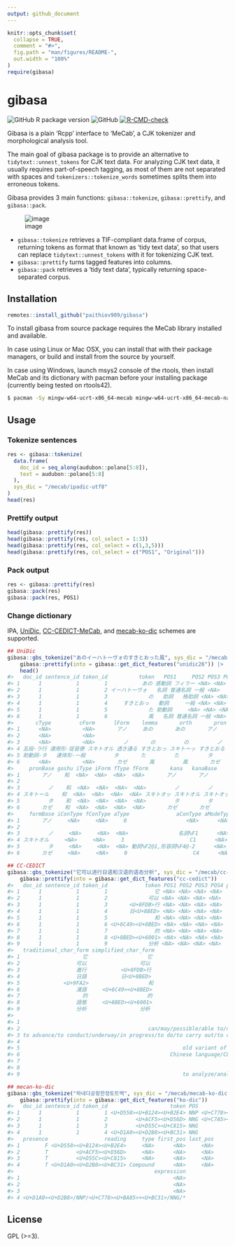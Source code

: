 ```yaml
---
output: github_document
---
```


<!-- README.md is generated from README.Rmd. Please edit that file -->

```r
knitr::opts_chunk$set(
  collapse = TRUE,
  comment = "#>",
  fig.path = "man/figures/README-",
  out.width = "100%"
)
require(gibasa)
```

# gibasa

<!-- badges: start -->
![GitHub R package version](https://img.shields.io/github/r-package/v/paithiov909/gibasa)
![GitHub](https://img.shields.io/github/license/paithiov909/gibasa)
[![R-CMD-check](https://github.com/paithiov909/gibasa/workflows/R-CMD-check/badge.svg)](https://github.com/paithiov909/gibasa/actions)
<!-- badges: end -->


Gibasa is a plain 'Rcpp' interface to 'MeCab', a CJK tokenizer and morphological analysis tool.

The main goal of gibasa package is to provide an alternative to `tidytext::unnest_tokens` for CJK text data.
For analyzing CJK text data, it usually requires part-of-speech tagging,
as most of them are not separated with spaces and `tokenizers::tokenize_words` sometimes splits them into erroneous tokens.

Gibasa provides 3 main functions: `gibasa::tokenize`, `gibasa::prettify`, and `gibasa::pack`.

![image](man/figures/tidytext_fig5_1_mod.drawio.png)

- `gibasa::tokenize` retrieves a TIF-compliant data.frame of corpus, returning tokens as format that known as 'tidy text data', so that users can replace `tidytext::unnest_tokens` with it for tokenizing CJK text.
- `gibasa::prettify` turns tagged features into columns.
- `gibasa::pack` retrieves a 'tidy text data', typically returning space-separated corpus.

## Installation

```r
remotes::install_github("paithiov909/gibasa")
```

To install gibasa from source package requires the MeCab library installed and available.

In case using Linux or Mac OSX, you can install that with their package managers, or build and install from the source by yourself.

In case using Windows, launch msys2 console of the rtools, then install MeCab and its dictionary with pacman before your installing package (currently being tested on rtools42).

```sh
$ pacman -Sy mingw-w64-ucrt-x86_64-mecab mingw-w64-ucrt-x86_64-mecab-naist-jdic
```

## Usage

### Tokenize sentences

```r
res <- gibasa::tokenize(
  data.frame(
    doc_id = seq_along(audubon::polano[5:8]),
    text = audubon::polano[5:8]
  ),
  sys_dic = "/mecab/ipadic-utf8"
)
head(res)
```

### Prettify output

```r
head(gibasa::prettify(res))
head(gibasa::prettify(res, col_select = 1:3))
head(gibasa::prettify(res, col_select = c(1,3,5)))
head(gibasa::prettify(res, col_select = c("POS1", "Original")))
```

### Pack output

```r
res <- gibasa::prettify(res)
gibasa::pack(res)
gibasa::pack(res, POS1)
```

### Change dictionary

IPA, [UniDic](https://ccd.ninjal.ac.jp/unidic/), [CC-CEDICT-MeCab](https://github.com/ueda-keisuke/CC-CEDICT-MeCab), and [mecab-ko-dic](https://bitbucket.org/eunjeon/mecab-ko-dic/src/master/) schemes are supported.

```r
## UniDic
gibasa::gbs_tokenize("あのイーハトーヴォのすきとおった風", sys_dic = "/mecab/unidic-lite") |> 
    gibasa::prettify(into = gibasa::get_dict_features("unidic26")) |> 
    head()
#>   doc_id sentence_id token_id          token   POS1     POS2 POS3 POS4
#> 1      1           1        1           あの 感動詞 フィラー <NA> <NA>
#> 2      1           1        2 イーハトーヴォ   名詞 普通名詞 一般 <NA>
#> 3      1           1        3             の   助詞   格助詞 <NA> <NA>
#> 4      1           1        4     すきとおっ   動詞     一般 <NA> <NA>
#> 5      1           1        5             た 助動詞     <NA> <NA> <NA>
#> 6      1           1        6             風   名詞 普通名詞 一般 <NA>
#>       cType         cForm      lForm    lemma       orth       pron   orthBase
#> 1      <NA>          <NA>       アノ     あの       あの       アノ       あの
#> 2      <NA>          <NA>                                                     
#> 3      <NA>          <NA>         ノ       の         の         ノ         の
#> 4 五段-ラ行 連用形-促音便 スキトオル 透き通る すきとおっ スキトーッ すきとおる
#> 5 助動詞-タ   連体形-一般         タ       た         た         タ         た
#> 6      <NA>          <NA>       カゼ       風         風       カゼ         風
#>     pronBase goshu iType iForm fType fForm       kana   kanaBase       form
#> 1       アノ    和  <NA>  <NA>  <NA>  <NA>       アノ       アノ       アノ
#> 2                                                                          
#> 3         ノ    和  <NA>  <NA>  <NA>  <NA>         ノ         ノ         ノ
#> 4 スキトール    和  <NA>  <NA>  <NA>  <NA> スキトオッ スキトオル スキトオッ
#> 5         タ    和  <NA>  <NA>  <NA>  <NA>         タ         タ         タ
#> 6       カゼ    和  <NA>  <NA>  <NA>  <NA>       カゼ       カゼ       カゼ
#>     formBase iConType fConType aType               aConType aModeType
#> 1       アノ     <NA>     <NA>     0                   <NA>      <NA>
#> 2                                                                    
#> 3         ノ     <NA>     <NA>  <NA>                名詞%F1      <NA>
#> 4 スキトオル     <NA>     <NA>     3                     C1      <NA>
#> 5         タ     <NA>     <NA>  <NA> 動詞%F2@1,形容詞%F4@-2      <NA>
#> 6       カゼ     <NA>     <NA>     0                     C4      <NA>

## CC-CEDICT
gibasa::gbs_tokenize("它可以进行日语和汉语的语态分析", sys_dic = "/mecab/cc-cedict") |> 
    gibasa::prettify(into = gibasa::get_dict_features("cc-cedict"))
#>   doc_id sentence_id token_id            token POS1 POS2 POS3 POS4 pinyin_pron
#> 1      1           1        1               它 <NA> <NA> <NA> <NA>         ta1
#> 2      1           1        2             可以 <NA> <NA> <NA> <NA>     ke3 yi3
#> 3      1           1        3       <U+8FDB>行 <NA> <NA> <NA> <NA>  jin4 xing2
#> 4      1           1        4       日<U+8BED> <NA> <NA> <NA> <NA>     Ri4 yu3
#> 5      1           1        5               和 <NA> <NA> <NA> <NA>         he2
#> 6      1           1        6 <U+6C49><U+8BED> <NA> <NA> <NA> <NA>    Han4 yu3
#> 7      1           1        7               的 <NA> <NA> <NA> <NA>         di4
#> 8      1           1        8 <U+8BED><U+6001> <NA> <NA> <NA> <NA>    yu3 tai4
#> 9      1           1        9             分析 <NA> <NA> <NA> <NA>    fen1 xi1
#>   traditional_char_form simplified_char_form
#> 1                    它                   它
#> 2                  可以                 可以
#> 3                  進行           <U+8FDB>行
#> 4                  日語           日<U+8BED>
#> 5              <U+9FA2>                   和
#> 6                  漢語     <U+6C49><U+8BED>
#> 7                    的                   的
#> 8                  語態     <U+8BED><U+6001>
#> 9                  分析                 分析
#>                                                                              definition
#> 1                                                                                   it/
#> 2                                         can/may/possible/able to/not bad/pretty good/
#> 3 to advance/to conduct/underway/in progress/to do/to carry out/to carry on/to execute/
#> 4                                                                    Japanese language/
#> 5                                                    old variant of 和[he2]/harmonious/
#> 6                                                Chinese language/CL:門|<U+95E8>[men2]/
#> 7                                                                            aim/clear/
#> 8                                                                      voice (grammar)/
#> 9                                                    to analyze/analysis/CL:個|个[ge4]/

## mecan-ko-dic
gibasa::gbs_tokenize("하네다공항한정토트백", sys_dic = "/mecab/mecab-ko-dic") |> 
    gibasa::prettify(into = gibasa::get_dict_features("ko-dic"))
#>   doc_id sentence_id token_id                    token POS          meaning
#> 1      1           1        1 <U+D558><U+B124><U+B2E4> NNP <U+C778><U+BA85>
#> 2      1           1        2         <U+ACF5><U+D56D> NNG <U+C7A5><U+C18C>
#> 3      1           1        3         <U+D55C><U+C815> NNG             <NA>
#> 4      1           1        4 <U+D1A0><U+D2B8><U+BC31> NNG             <NA>
#>   presence                  reading     type first_pos last_pos
#> 1        F <U+D558><U+B124><U+B2E4>     <NA>      <NA>     <NA>
#> 2        T         <U+ACF5><U+D56D>     <NA>      <NA>     <NA>
#> 3        T         <U+D55C><U+C815>     <NA>      <NA>     <NA>
#> 4        T <U+D1A0><U+D2B8><U+BC31> Compound      <NA>     <NA>
#>                                             expression
#> 1                                                 <NA>
#> 2                                                 <NA>
#> 3                                                 <NA>
#> 4 <U+D1A0><U+D2B8>/NNP/<U+C778><U+BA85>+<U+BC31>/NNG/*
```

## License

GPL (>=3).
